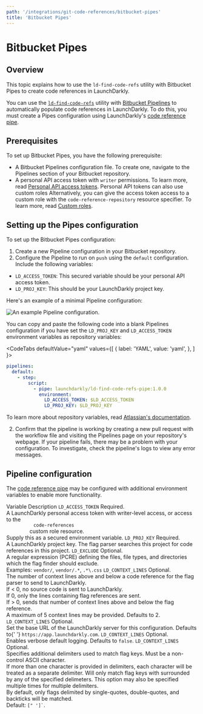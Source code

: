 ```yaml
---
path: '/integrations/git-code-references/bitbucket-pipes'
title: 'Bitbucket Pipes'
---
```


# Bitbucket Pipes

<Metadata timeToRead={props.timeToRead} lastModifiedDateFormatted={props.lastModifiedDateFormatted} />

## Overview

This topic explains how to use the `ld-find-code-refs` utility with Bitbucket Pipes to create code references in LaunchDarkly.

You can use the [`ld-find-code-refs`](https://github.com/launchdarkly/ld-find-code-refs/) utility with [Bitbucket Pipelines](https://bitbucket.org/product/features/pipelines) to automatically populate code references in LaunchDarkly. To do this, you must create a Pipes configuration using LaunchDarkly's [code reference pipe](https://bitbucket.org/launchdarkly/ld-find-code-refs-pipe).

## Prerequisites

To set up Bitbucket Pipes, you have the following prerequisite:

- A Bitbucket Pipelines configuration file. To create one, navigate to the Pipelines section of your Bitbucket repository.
- A personal API access token with `writer` permissions. To learn more, read [Personal API access tokens](./api-access-tokens).
  <Callout intent="info">
    <CalloutTitle>Personal API tokens can also use custom roles</CalloutTitle>
    <CalloutDescription>
      Alternatively, you can give the access token access to a custom role with the `code-reference-repository` resource
      specifier. To learn more, read [Custom roles](/home/account-security/custom-roles).
    </CalloutDescription>
  </Callout>

## Setting up the Pipes configuration

To set up the Bitbucket Pipes configuration:

1. Create a new Pipeline configuration in your Bitbucket repository.
2. Configure the Pipeline to run on `push` using the `default` configuration. Include the following variables:

- `LD_ACCESS_TOKEN`: This secured variable should be your personal API access token.
- `LD_PROJ_KEY`: This should be your LaunchDarkly project key.

Here's an example of a minimal Pipeline configuration:

![An example Pipeline configuration.](../../images/bitbucket-config.png)

You can copy and paste the following code into a blank Pipelines configuration if you have set the `LD_PROJ_KEY` and `LD_ACCESS_TOKEN` environment variables as repository variables:

<CodeTabs
  defaultValue="yaml"
  values={[
    { label: 'YAML', value: 'yaml', },
  ]
}>

<CodeTabItem value="yaml">

```yaml
pipelines:
  default:
    - step:
        script:
          - pipe: launchdarkly/ld-find-code-refs-pipe:1.0.0
            environment:
              LD_ACCESS_TOKEN: $LD_ACCESS_TOKEN
              LD_PROJ_KEY: $LD_PROJ_KEY

```

</CodeTabItem>
</CodeTabs>

To learn more about repository variables, read [Atlassian's documentation](https://confluence.atlassian.com/bitbucket/variables-in-pipelines-794502608.html).

2. Confirm that the pipeline is working by creating a new pull request with the workflow file and visiting the Pipelines page on your repository's webpage. If your pipeline fails, there may be a problem with your configuration. To investigate, check the pipeline's logs to view any error messages.

## Pipeline configuration

The [code reference pipe](https://bitbucket.org/launchdarkly/ld-find-code-refs-pipe) may be configured with additional environment variables to enable more functionality.

<Table>
  <TableHeader>
    <TableHeadCell>Variable</TableHeadCell>
    <TableHeadCell>Description</TableHeadCell>
  </TableHeader>
  <TableBody>
    <TableRow>
      <TableCell>
        <code>LD_ACCESS_TOKEN</code>
      </TableCell>
      <TableCell>
        Required.
        <br />A LaunchDarkly personal access token with writer-level access, or access to the <code>
          code-references
        </code> custom role resource.
        <br />
        Supply this as a secured environment variable.
      </TableCell>
    </TableRow>
    <TableRow>
      <TableCell>
        <code>LD_PROJ_KEY</code>
      </TableCell>
      <TableCell>
        Required.
        <br />A LaunchDarkly project key. The flag parser searches this project for code references in this project.
      </TableCell>
    </TableRow>
    <TableRow>
      <TableCell>
        <code>LD_EXCLUDE</code>
      </TableCell>
      <TableCell>
        Optional.
        <br />
        A regular expression (PCRE) defining the files, file types, and directories which the flag finder should
        exclude.
        <br />
        Examples: <code>vendor/</code>, <code>vendor/.*</code>, <code>.*\.css</code>
      </TableCell>
    </TableRow>
    <TableRow>
      <TableCell>
        <code>LD_CONTEXT_LINES</code>
      </TableCell>
      <TableCell>
        Optional.
        <br />
        The number of context lines above and below a code reference for the flag parser to send to LaunchDarkly.
        <br />
        If &lt; 0, no source code is sent to LaunchDarkly.
        <br />
        If 0, only the lines containing flag references are sent.
        <br />
        If &gt; 0, sends that number of context lines above and below the flag reference.
        <br />A maximum of 5 context lines may be provided. Defaults to 2.
      </TableCell>
    </TableRow>
    <TableRow>
      <TableCell>
        <code>LD_CONTEXT_LINES</code>
      </TableCell>
      <TableCell>
        Optional.
        <br />
        Set the base URL of the LaunchDarkly server for this configuration. Defaults to{' '}
        <code>https://app.launchdarkly.com</code>.
      </TableCell>
    </TableRow>
    <TableRow>
      <TableCell>
        <code>LD_CONTEXT_LINES</code>
      </TableCell>
      <TableCell>
        Optional.
        <br />
        Enables verbose default logging. Defaults to <code>false</code>.
      </TableCell>
    </TableRow>
    <TableRow>
      <TableCell>
        <code>LD_CONTEXT_LINES</code>
      </TableCell>
      <TableCell>
        Optional.
        <br />
        Specifies additional delimiters used to match flag keys. Must be a non-control ASCII character.
        <br />
        If more than one character is provided in delimiters, each character will be treated as a separate delimiter.
        Will only match flag keys with surrounded by any of the specified delimeters. This option may also be specified
        multiple times for multiple delimiters.
        <br />
        By default, only flags delimited by single-quotes, double-quotes, and backticks will be matched.
        <br />
        Default: <code>[" ']`</code>.
      </TableCell>
    </TableRow>
  </TableBody>
</Table>
